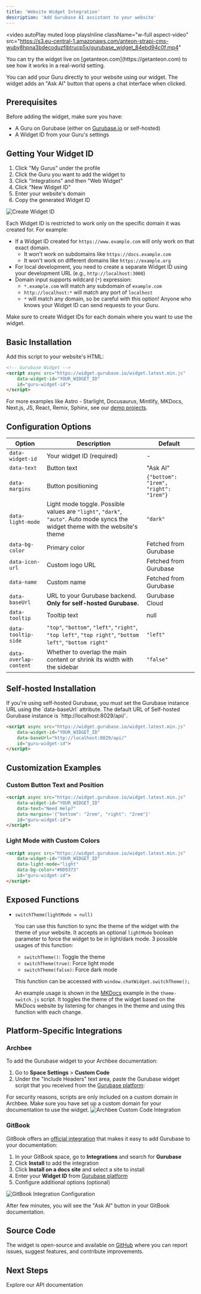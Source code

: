 ```yaml
---
title: 'Website Widget Integration'
description: 'Add Gurubase AI assistant to your website'
---
```


<video
  autoPlay
  muted
  loop
  playsInline
  className="w-full aspect-video"
  src="https://s3.eu-central-1.amazonaws.com/anteon-strapi-cms-wuby8hpna3bdecoduzfibtrucp5x/gurubase_widget_84ebd94c0f.mp4"
></video>

<Note>
You can try the widget live on [getanteon.com](https://getanteon.com) to see how it works in a real-world setting.
</Note>

You can add your Guru directly to your website using our widget. The widget adds an "Ask AI" button that opens a chat interface when clicked.

## Prerequisites

Before adding the widget, make sure you have:
- A Guru on Gurubase (either on [Gurubase.io](https://gurubase.io) or self-hosted)
- A Widget ID from your Guru's settings

## Getting Your Widget ID

1. Click "My Gurus" under the profile
2. Click the Guru you want to add the widget to
3. Click "Integrations" and then "Web Widget"
4. Click "New Widget ID"
5. Enter your website's domain
6. Copy the generated Widget ID

<Frame>
  <img src="/images/gurubase-create-widget.png" alt="Create Widget ID" className="mt-4" />
</Frame>

Each Widget ID is restricted to work only on the specific domain it was created for. For example:

- If a Widget ID created for `https://www.example.com` will only work on that exact domain.
  - It won't work on subdomains like `https://docs.example.com` 
  - It won't work on different domains like `https://example.org`
- For local development, you need to create a separate Widget ID using your development URL (e.g., `http://localhost:3000`)
- Domain input supports wildcard (`*`) expression:
  - `*.example.com` will match any subdomain of `example.com`
  - `http://localhost:*` will match any port of `localhost`
  - `*` will match any domain, so be careful with this option! Anyone who knows your Widget ID can send requests to your Guru.

Make sure to create Widget IDs for each domain where you want to use the widget.

## Basic Installation

Add this script to your website's HTML:

```html
<!-- Gurubase Widget -->
<script async src="https://widget.gurubase.io/widget.latest.min.js" 
    data-widget-id="YOUR_WIDGET_ID"
    id="guru-widget-id">
</script>
```

For more examples like Astro - Starlight, Docusaurus, Mintlify, MKDocs, Next.js, JS, React, Remix, Sphinx, see our [demo projects](https://github.com/Gurubase/gurubase-widget?tab=readme-ov-file#demos).

## Configuration Options

| Option | Description | Default |
|--------|-------------|---------|
| `data-widget-id` | Your widget ID (required) | - |
| `data-text` | Button text | "Ask AI" |
| `data-margins` | Button positioning | `{"bottom": "1rem", "right": "1rem"}` |
| `data-light-mode` | Light mode toggle. Possible values are `"light"`, `"dark"`, `"auto"`. Auto mode syncs the widget theme with the website's theme | `"dark"` |
| `data-bg-color` | Primary color | Fetched from Gurubase |
| `data-icon-url` | Custom logo URL | Fetched from Gurubase |
| `data-name` | Custom name | Fetched from Gurubase |
| `data-baseUrl` | URL to your Gurubase backend. **Only for self-hosted Gurubase.** | Gurubase Cloud |
| `data-tooltip` | Tooltip text | null |
| `data-tooltip-side` | `"top"`, `"bottom"`, `"left"`, `"right"`, `"top left"`, `"top right"`, `"bottom left"`, `"bottom right"` | `"left"` |
| `data-overlap-content` | Whether to overlap the main content or shrink its width with the sidebar | `"false"` |

## Self-hosted Installation

<Note type="warning">
If you're using self-hosted Gurubase, you must set the Gurubase instance URL using the `data-baseUrl` attribute. The default URL of Self-hosted Gurubase instance is `http://localhost:8029/api/`. 

```html
<script async src="https://widget.gurubase.io/widget.latest.min.js" 
    data-widget-id="YOUR_WIDGET_ID"
    data-baseUrl="http://localhost:8029/api/"
    id="guru-widget-id">
</script>
```
</Note>

## Customization Examples

### Custom Button Text and Position
```html
<script async src="https://widget.gurubase.io/widget.latest.min.js" 
    data-widget-id="YOUR_WIDGET_ID"
    data-text="Need Help?"
    data-margins='{"bottom": "2rem", "right": "2rem"}'
    id="guru-widget-id">
</script>
```

### Light Mode with Custom Colors
```html
<script async src="https://widget.gurubase.io/widget.latest.min.js" 
    data-widget-id="YOUR_WIDGET_ID"
    data-light-mode="light"
    data-bg-color="#0D9373"
    id="guru-widget-id">
</script>
```

## Exposed Functions

- `switchTheme(lightMode = null)`
  
  You can use this function to sync the theme of the widget with the theme of your website. It accepts an optional `lightMode` boolean parameter to force the widget to be in light/dark mode. 3 possible usages of this function:
  - `switchTheme()`: Toggle the theme
  - `switchTheme(true)`: Force light mode
  - `switchTheme(false)`: Force dark mode
  
  This function can be accessed with `window.chatWidget.switchTheme();`

  An example usage is shown in the [MKDocs](https://github.com/Gurubase/gurubase-widget/tree/master/examples/mkdocs/docs/js/theme-switch.js) example in the `theme-switch.js` script. It toggles the theme of the widget based on the MkDocs website by listening for changes in the theme and using this function with each change. 

## Platform-Specific Integrations

### Archbee

To add the Gurubase widget to your Archbee documentation:

1. Go to **Space Settings** > **Custom Code**
2. Under the "Include Headers" text area, paste the Gurubase widget script that you received from the [Gurubase platform](#getting-your-widget-id):


<Note type="warning">
For security reasons, scripts are only included on a custom domain in Archbee. Make sure you have set up a custom domain for your documentation to use the widget.
</Note>

<Frame>
  <img src="/images/gurubase-archbee-integration.jpg" alt="Archbee Custom Code Integration" className="mt-4" />
</Frame>

### GitBook

GitBook offers an [official integration](https://www.gitbook.com/integrations/gurubase) that makes it easy to add Gurubase to your documentation:

1. In your GitBook space, go to **Integrations** and search for **Gurubase**
2. Click **Install** to add the integration
3. Click **Install on a docs site** and select a site to install
3. Enter your **Widget ID** from [Gurubase platform](#getting-your-widget-id)
4. Configure additional options (optional)

<Frame>
  <img src="/images/gurubase-gitbook-integration.jpg" alt="GitBook Integration Configuration" className="mt-4" />
</Frame>

After few minutes, you will see the "Ask AI" button in your GitBook documentation.

## Source Code

The widget is open-source and available on [GitHub](https://github.com/Gurubase/gurubase-widget) where you can report issues, suggest features, and contribute improvements.

## Next Steps

<CardGroup cols={2}>
  <Card
    title="API Reference"
    icon="code"
    href="/api-reference/introduction"
  >
    Explore our API documentation
  </Card>
</CardGroup>
